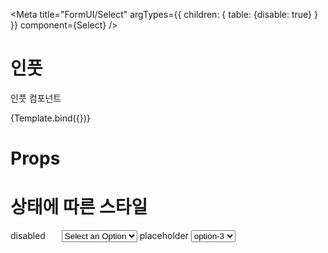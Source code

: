 

<Meta
  title="FormUI/Select"
  argTypes={{
    children: {
      table: {disable: true}
    }
  }}
  component={Select}
/>


# 인풋

인풋 컴포넌트

<Canvas>
  <Story name="Default">{Template.bind({})}</Story>
</Canvas>

# Props

<ArgsTable story="Default" />

# 상태에 따른 스타일

<Canvas>
  <Story
    name="Select States"
    parameters={{
      controls: {disable: true},
      options: {showPanel: false}
    }}
  >
    <VBox gap="8">
      <label>disabled</label>
      <Select disabled />
      <label>invalid</label>
      <Select className="invalid">
        <option value="none" selected disabled hidden>
          Select an Option
        </option>
        <option>option-1</option>
        <option>option-2</option>
        <option>option-3</option>
      </Select>
      <label>placeholder</label>
      <Select>
        <option>option-1</option>
        <option>option-2</option>
        <option selected>option-3</option>
      </Select>
    </VBox>
  </Story>
</Canvas>
